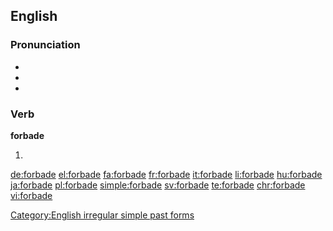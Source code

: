 ==English==

===Pronunciation===
* {{IPA|/fə(ɹ)ˈbæd/|/fə(ɹ)ˈbeɪd/}}
* {{audio|en-us-forbade.ogg|Audio (US)|lang=en}}
* {{rhymes|eɪd}}

===Verb===
'''forbade'''
# {{en-simple past of|forbid}}

[[Category:English irregular simple past forms]]

[[de:forbade]]
[[el:forbade]]
[[fa:forbade]]
[[fr:forbade]]
[[it:forbade]]
[[li:forbade]]
[[hu:forbade]]
[[ja:forbade]]
[[pl:forbade]]
[[simple:forbade]]
[[sv:forbade]]
[[te:forbade]]
[[chr:forbade]]
[[vi:forbade]]